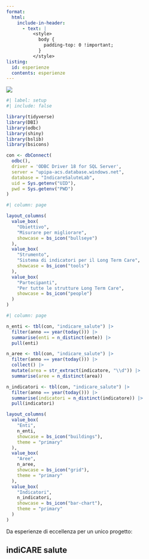 ```yaml
---
format:
  html: 
    include-in-header: 
      - text: |
          <style>
            body {
              padding-top: 0 !important;
            }
          </style>
listing:
  id: esperienze
  contents: esperienze
---
```


![](/img/main-slider-1.jpg){.column-screen}

```r
#| label: setup
#| include: false

library(tidyverse)
library(DBI)
library(odbc)
library(shiny)
library(bslib)
library(bsicons)
```

```r

con <- dbConnect(
  odbc(),
  driver = 'ODBC Driver 18 for SQL Server',
  server = "upipa-acs.database.windows.net",
  database = "IndicareSaluteLab",
  uid = Sys.getenv("UID"),
  pwd = Sys.getenv("PWD")
)
```

```r
#| column: page

layout_columns(
  value_box(
    "Obiettivo",
    "Misurare per migliorare",
    showcase = bs_icon("bullseye")
  ),
  value_box(
    "Strumento",
    "Sistema di indicatori per il Long Term Care",
    showcase = bs_icon("tools")
  ),
  value_box(
    "Partecipanti",
    "Per tutte le strutture Long Term Care",
    showcase = bs_icon("people")
  )
)
```

```r
#| column: page

n_enti <- tbl(con, "indicare_salute") |>
  filter(anno == year(today())) |>
  summarise(enti = n_distinct(ente)) |>
  pull(enti)

n_aree <- tbl(con, "indicare_salute") |>
  filter(anno == year(today())) |>
  collect() |>
  mutate(area = str_extract(indicatore, "\\d")) |>
  summarise(aree = n_distinct(area))

n_indicatori <- tbl(con, "indicare_salute") |>
  filter(anno == year(today())) |>
  summarise(indicatori = n_distinct(indicatore)) |>
  pull(indicatori)

layout_columns(
  value_box(
    "Enti",
    n_enti,
    showcase = bs_icon("buildings"),
    theme = "primary"
  ),
  value_box(
    "Aree",
    n_aree,
    showcase = bs_icon("grid"),
    theme = "primary"
  ),
  value_box(
    "Indicatori",
    n_indicatori,
    showcase = bs_icon("bar-chart"),
    theme = "primary"
  )
)

```

::: {.text-center}
Da esperienze di eccellenza per un unico progetto:
:::

## **indiCARE salute** {.text-center}

::: {#esperienze}
:::